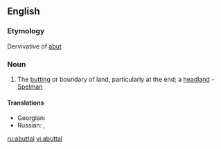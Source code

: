 ==English==

===Etymology===
Dervivative of [[abut]]

===Noun===
{{en-noun}}

# The [[butting]] or boundary of land, particularly at the end; a [[headland]] - [[Spelman]]

====Translations====
{{trans-top|boundary of land}}
* Georgian: {{t|ka|მიჯნა|tr=miǰna|sc=Geor}}
* Russian: {{t+|ru|межа|f|tr=mežá|sc=Cyrl}}, {{t+|ru|граница|f|tr=graníca|sc=Cyrl}}
{{trans-mid}}
{{trans-bottom}}

[[ru:abuttal]]
[[vi:abuttal]]
